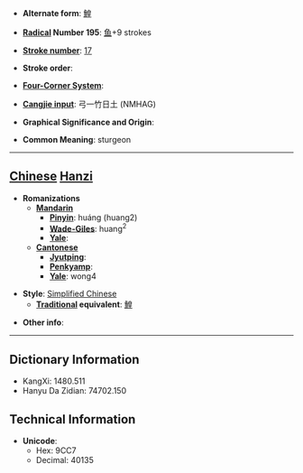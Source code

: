 * '''Alternate form''': [[鰉]]

* '''[[Wiktionary:Chinese radical index| Radical]] Number 195''': [[Wiktionary:Chinese radical index 鱼|鱼]]+9 strokes

* '''[[Wiktionary:Chinese total strokes index|Stroke number]]''': [[Wiktionary:Chinese total strokes index 17|17]]

* '''Stroke order''': 

* '''[[Wiktionary:Chinese four corner index|Four-Corner System]]''': 

* '''[[Wiktionary:Chinese Cangjie index|Cangjie input]]''': 弓一竹日土 (NMHAG)

* '''Graphical Significance and Origin''': 

* '''Common Meaning''': sturgeon

----

== [[Chinese]] [[Hanzi]] ==

* '''Romanizations'''
** '''[[Mandarin]]'''
*** '''[[Pinyin]]''': huáng (huang2)
*** '''[[Wade-Giles]]''': huang<sup>2</sup>
*** '''[[Yale]]''': 
** '''[[Cantonese]]'''
*** '''[[Jyutping]]''':
*** '''[[Penkyamp]]''': 
*** '''[[Yale]]''': wong4

* '''Style''': [[Simplified Chinese]] 
** '''[[Traditional Chinese|Traditional]] equivalent''': [[鰉]]

* '''Other info''': 

----

== Dictionary Information ==

* KangXi: 1480.511
* Hanyu Da Zidian: 74702.150

== Technical Information ==

* '''Unicode''':
** Hex: 9CC7
** Decimal: 40135